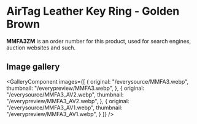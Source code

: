
# AirTag Leather Key Ring - Golden Brown

<Callout type='info' emoji='👉🏻'>**MMFA3ZM** is an order number for this product, used for search engines, auction websites and such.</Callout>

## Image gallery

<GalleryComponent
    images={[
      {
        original: "/everysource/MMFA3.webp",
        thumbnail: "/everypreview/MMFA3.webp",
      },
      {
        original: "/everysource/MMFA3_AV2.webp",
        thumbnail: "/everypreview/MMFA3_AV2.webp",
      },
      {
        original: "/everysource/MMFA3_AV1.webp",
        thumbnail: "/everypreview/MMFA3_AV1.webp",
      }
    ]}
  />
